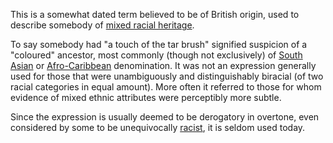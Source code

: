 This is a somewhat dated term believed to be of British origin, used to describe somebody of [[Multiracial|mixed racial heritage]].

To say somebody had "a touch of the tar brush" signified suspicion of a "coloured" ancestor, most commonly (though not exclusively) of [[South Asia|South Asian]] or [[Afro-Caribbean]] denomination. It was not an expression generally used for those that were unambiguously and distinguishably biracial (of two racial categories in equal amount). More often it referred to those for whom evidence of mixed ethnic attributes were perceptibly more subtle.

Since the expression is usually deemed to be derogatory in overtone, even considered by some to be unequivocally [[Racist|racist]], it is seldom used today.